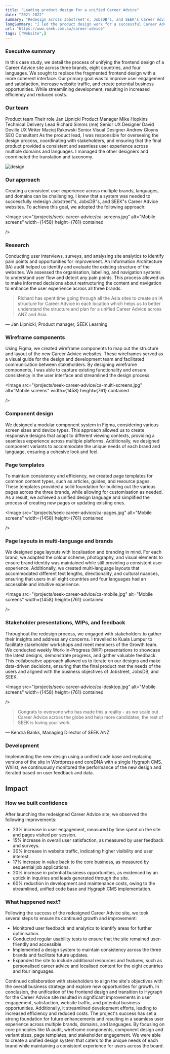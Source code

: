 ```yaml
---
title: "Leading product design for a unified Career Advice"
date: "2021-2022"
summary: "Redesign across Jobstreet's, JobsDB's, and SEEK's Career Advice"
longSummary: "I led the product design work for a successful Career Advice Site redesign across Jobstreet's, JobsDB's, and SEEK's brands, creating a seamless user experience across multiple domains and languages."
url: "https://www.seek.com.au/career-advice"
tags: ["Website",]
---
```


### Executive summary
In this case study, we detail the process of unifying the frontend design of a Career Advice site across three brands, eight countries, and four languages. We sought to replace the fragmented frontend design with a more coherent interface. Our primary goal was to improve user engagement and satisfaction, increase website traffic, and create potential business opportunities. While streamlining development, resulting in increased efficiency and reduced costs.

<LinkPreview
  title="Career Advice"
  imageUrl="/projects/seek-career-advice/2024_CANDI_blog_Highest_Paying_Trades_in_Australia_1280x660.jpg"
  description="Career advice made for you. Sign in to get salary insights, job trend data and skills analysis personalised to your career."
  link="https://www.seek.com.au/career-advice"
/>

### Our team
Product team	Their role
Jan Lipnicki	Product Manager
Mike Hopkins	Technical Delivery Lead
Richard Simms (me)	Senior UX Designer
David Deville	UX Writer
Maciej Rakowski	Senior Visual Designer
Andrew Gloyns	SEO Consultant
As the product lead, I was responsible for overseeing the design process, coordinating with stakeholders, and ensuring that the final product provided a consistent and seamless user experience across multiple domains and languages. I managed the other designers and coordinated the translation and taxonomy.

<Image
  src="/projects/seek-career-advice/ca.jpg"
  alt="design"
  width={1458}
  height={761}
  contained
  size="lg"
/>

### Our approach
Creating a consistent user experience across multiple brands, languages, and domains can be challenging. I knew that a system was needed to successfully redesign Jobstreet"s, JobsDB"s, and SEEK"s Career Advice websites. To achieve this goal, we adopted the following approach:

<Image
  src="/projects/seek-career-advice/ca-screens.jpg"
  alt="Mobile screens"
  width={1458}
  height={761}
  contained

/>

### Research
Conducting user interviews, surveys, and analysing site analytics to identify pain points and opportunities for improvement. An Information Architecture (IA) audit helped us identify and evaluate the existing structure of the websites. We assessed the organisation, labelling, and navigation systems to understand user flow and detect any pain points. This process allowed us to make informed decisions about restructuring the content and navigation to enhance the user experience across all three brands.

> Richard has spent time going through all the Asia sites to create an IA structure for Career Advice in each location which helps us to better understand the structure and plan for a unified Career Advice across ANZ and Asia.

— Jan Lipnicki, Product manager, SEEK Learning

### Wireframe components
Using Figma, we created wireframe components to map out the structure and layout of the new Career Advice websites. These wireframes served as a visual guide for the design and development team and facilitated communication between stakeholders. By designing wireframe components, I was able to capture existing functionality and ensure consistency in the user interface and streamlined the design process.

<Image
  src="/projects/seek-career-advice/ca-multi-screens.jpg"
  alt="Mobile screens"
  width={1458}
  height={761}
  contained

/>

### Component design
We designed a modular component system in Figma, considering various screen sizes and device types. This approach allowed us to create responsive designs that adapt to different viewing contexts, providing a seamless experience across multiple platforms. Additionally, we designed component variants to accommodate the unique needs of each brand and language, ensuring a cohesive look and feel.

### Page templates
To maintain consistency and efficiency, we created page templates for common content types, such as articles, guides, and resource pages. These templates provided a solid foundation for building out the various pages across the three brands, while allowing for customisation as needed. As a result, we achieved a unified design language and simplified the process of creating new pages or updating existing ones.

<Image
  src="/projects/seek-career-advice/ca-pages.jpg"
  alt="Mobile screens"
  width={1458}
  height={761}
  contained

/>

### Page layouts in multi-language and brands
We designed page layouts with localisation and branding in mind. For each brand, we adapted the colour scheme, photography, and visual elements to ensure brand identity was maintained while still providing a consistent user experience. Additionally, we created multi-language layouts that accommodated different text lengths, directionality, and cultural nuances, ensuring that users in all eight countries and four languages had an accessible and intuitive experience.

<Image
  src="/projects/seek-career-advice/ca-mobile.jpg"
  alt="Mobile screens"
  width={1458}
  height={761}
  contained

/>

### Stakeholder presentations, WIPs, and feedback
Throughout the redesign process, we engaged with stakeholders to gather their insights and address any concerns. I travelled to Kuala Lumpur to facilitate stakeholder workshops and meet members of the Growth team. We conducted weekly Work-in-Progress (WIP) presentations to showcase the latest designs, demonstrate progress, and gather valuable feedback. This collaborative approach allowed us to iterate on our designs and make data-driven decisions, ensuring that the final product met the needs of the users and aligned with the business objectives of Jobstreet, JobsDB, and SEEK.

<Image
  src="/projects/seek-career-advice/ca-desktop.jpg"
  alt="Mobile screens"
  width={1458}
  height={761}
  contained

/>

> Congrats to everyone who has made this a reality - as we scale out Career Advice across the globe and help more candidates, the rest of SEEK is loving your work.

— Kendra Banks, Managing Director of SEEK ANZ

### Development
Implementing the new design using a unified code base and replacing versions of the site in Wordpress and coreDNA with a single Hygraph CMS. Whilst, we continuously monitored the performance of the new design and iterated based on user feedback and data.

## Impact
### How we built confidence
After launching the redesigned Career Advice site, we observed the following improvements:
- 23% increase in user engagement, measured by time spent on the site and pages visited per session.
- 15% increase in overall user satisfaction, as measured by user feedback and surveys.
- 30% increase in website traffic, indicating higher visibility and user interest.
- 17% increase in value back to the core business, as measured by sequential job applications. 
- 20% increase in potential business opportunities, as evidenced by an uptick in inquiries and leads generated through the site.
- 60% reduction in development and maintenance costs, owing to the streamlined, unified code base and Hygraph CMS implementation.

### What happened next?
Following the success of the redesigned Career Advice site, we took several steps to ensure its continued growth and improvement:
- Monitored user feedback and analytics to identify areas for further optimisation. 
- Conducted regular usability tests to ensure that the site remained user-friendly and accessible.
- Implemented a design system to maintain consistency across the three brands and facilitate future updates.
- Expanded the site to include additional resources and features, such as personalised career advice and localised content for the eight countries and four languages.

Continued collaboration with stakeholders to align the site's objectives with the overall business strategy and explore new opportunities for growth.
In conclusion, the unification of the frontend design and transition to Hygraph for the Career Advice site resulted in significant improvements in user engagement, satisfaction, website traffic, and potential business opportunities. Additionally, it streamlined development efforts, leading to increased efficiency and reduced costs. The project's success has set a strong foundation for future enhancements and resulting in a seamless user experience across multiple brands, domains, and languages. By focusing on core principles like IA audit, wireframe components, component design and variant sizes, page templates, and stakeholder engagement. We were able to create a unified design system that caters to the unique needs of each brand while maintaining a consistent experience for users across the board.
